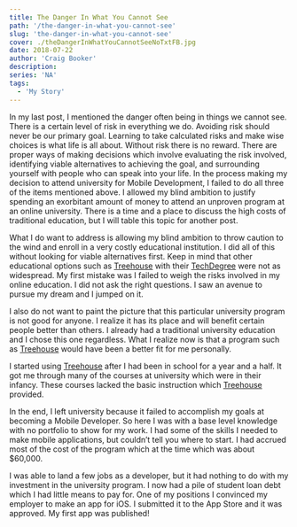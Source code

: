 ```yaml
---
title: The Danger In What You Cannot See
path: '/the-danger-in-what-you-cannot-see'
slug: 'the-danger-in-what-you-cannot-see'
cover: ./theDangerInWhatYouCannotSeeNoTxtFB.jpg
date: 2018-07-22
author: 'Craig Booker'
description:
series: 'NA'
tags:
  - 'My Story'
---
```


In my last post, I mentioned the danger often being in things we cannot see. There is a certain level of risk in everything we do. Avoiding risk should never be our primary goal. Learning to take calculated risks and make wise choices is what life is all about. Without risk there is no reward. There are proper ways of making decisions which involve evaluating the risk involved, identifying viable alternatives to achieving the goal, and surrounding yourself with people who can speak into your life. In the process making my decision to attend university for Mobile Development, I failed to do all three of the items mentioned above. I allowed my blind ambition to justify spending an exorbitant amount of money to attend an unproven program at an online university. There is a time and a place to discuss the high costs of traditional education, but I will table this topic for another post.

What I do want to address is allowing my blind ambition to throw caution to the wind and enroll in a very costly educational institution. I did all of this without looking for viable alternatives first. Keep in mind that other educational options such as [Treehouse](https://www.treehouse.com/) with their [TechDegree](https://teamtreehouse.com/techdegree) were not as widespread. My first mistake was I failed to weigh the risks involved in my online education. I did not ask the right questions. I saw an avenue to pursue my dream and I jumped on it.

I also do not want to paint the picture that this particular university program is not good for anyone. I realize it has its place and will benefit certain people better than others. I already had a traditional university education and I chose this one regardless. What I realize now is that a program such as [Treehouse](https://www.treehouse.com/) would have been a better fit for me personally.

I started using [Treehouse](https://www.treehouse.com/) after I had been in school for a year and a half. It got me through many of the courses at university which were in their infancy. These courses lacked the basic instruction which [Treehouse](https://www.treehouse.com/) provided.

In the end, I left university because it failed to accomplish my goals at becoming a Mobile Developer. So here I was with a base level knowledge with no portfolio to show for my work. I had some of the skills I needed to make mobile applications, but couldn’t tell you where to start. I had accrued most of the cost of the program which at the time which was about \$60,000.

I was able to land a few jobs as a developer, but it had nothing to do with my investment in the university program. I now had a pile of student loan debt which I had little means to pay for. One of my positions I convinced my employer to make an app for iOS. I submitted it to the App Store and it was approved. My first app was published!
